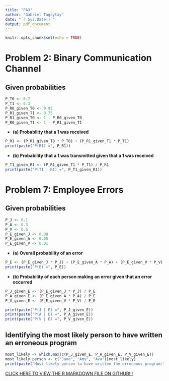 ---
title: "FA3"
author: "Gabriel Tagaytay"
date: "`r Sys.Date()`"
output: pdf_document
---

```{r setup, include=FALSE}
knitr::opts_chunk$set(echo = TRUE)
```

# Problem 2: Binary Communication Channel
## Given probabilities
```{r}
P_T0 <- 0.7  
P_T1 <- 0.3
P_R0_given_T0 <- 0.95
P_R1_given_T1 <- 0.75
P_R1_given_T0 <- 1 - P_R0_given_T0
P_R0_given_T1 <- 1 - P_R1_given_T1
```

* **(a) Probability that a 1 was received**
```{r}
P_R1 <- (P_R1_given_T0 * P_T0) + (P_R1_given_T1 * P_T1)
print(paste("P(R1) =", P_R1))
```

* **(b) Probability that a 1 was transmitted given that a 1 was received**
```{r}
P_T1_given_R1 <- (P_R1_given_T1 * P_T1) / P_R1
print(paste("P(T1 | R1) =", P_T1_given_R1))
```


# Problem 7: Employee Errors
## Given probabilities
```{r}
P_J <- 0.1
P_A <- 0.3
P_V <- 0.6
P_E_given_J <- 0.08
P_E_given_A <- 0.05
P_E_given_V <- 0.01
```

* **(a) Overall probability of an error**
```{r}
P_E <- (P_E_given_J * P_J) + (P_E_given_A * P_A) + (P_E_given_V * P_V)
print(paste("P(E) =", P_E))
```

* **(b) Probability of each person making an error given that an error occurred**
```{r}
P_J_given_E <- (P_E_given_J * P_J) / P_E
P_A_given_E <- (P_E_given_A * P_A) / P_E
P_V_given_E <- (P_E_given_V * P_V) / P_E

print(paste("P(J | E) =", P_J_given_E))
print(paste("P(A | E) =", P_A_given_E))
print(paste("P(V | E) =", P_V_given_E))
```

## Identifying the most likely person to have written an erroneous program
```{r}
most_likely <- which.max(c(P_J_given_E, P_A_given_E, P_V_given_E))
most_likely_person <- c("Jane", "Amy", "Ava")[most_likely]
print(paste("Most likely person to have written the erroneous program:", most_likely_person))
```
[CLICK HERE TO VIEW THE R MARKDOWN FILE ON GITHUB!!!](https://github.com/gabriyeeel/Formattive-Assessments-Files/blob/main/FA6.Rmd)